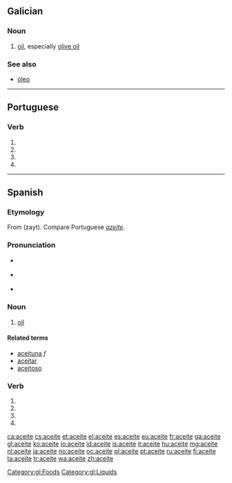 ==Galician==

===Noun===
{{gl-noun|m}}

# [[oil]], especially [[olive oil]]

===See also===
* [[óleo]]

[[Category:gl:Foods]]
[[Category:gl:Liquids]]

----

==Portuguese==

===Verb===
{{pt-verb form}}

# {{pt-verb form of|aceitar|ar|subjunctive|present|singular|first}}
# {{pt-verb form of|aceitar|ar|subjunctive|present|singular|third}}
# {{pt-verb form of|aceitar|ar|imperative|affirmative|singular|third|}}
# {{pt-verb form of|aceitar|ar|imperative|negative|singular|third|}}

----

==Spanish==

===Etymology===
From {{etyl|ar|es}} {{Arab|[[زيت]]}} (zayt). Compare Portuguese ''[[azeite]]''.

===Pronunciation===
* {{a|ceseo}} {{IPA|/aˈθejte/|lang=es}}
* {{a|seseo}} {{IPA|/aˈsejte/|lang=es}}
* {{rhymes|eite|lang=es}}

===Noun===
{{es-noun|m}}

# [[oil]]

====Related terms====
* [[aceituna]] ''f''
* [[aceitar]] {{pos_v}}
* [[aceitoso]] {{pos_a}}

===Verb===
{{es-verb-form|aceitar}}

# {{es-verb form of|ending=ar|mood=imperative|pers=2|formal=yes|number=singular|aceitar}}
# {{es-verb form of|ending=ar|mood=subjunctive|tense=present|pers=1|number=singular|aceitar}}
# {{es-verb form of|ending=ar|mood=subjunctive|tense=present|pers=2|formal=yes|number=singular|aceitar}}
# {{es-verb form of|ending=ar|mood=subjunctive|tense=present|pers=3|number=singular|aceitar}}

[[ca:aceite]]
[[cs:aceite]]
[[et:aceite]]
[[el:aceite]]
[[es:aceite]]
[[eu:aceite]]
[[fr:aceite]]
[[ga:aceite]]
[[gl:aceite]]
[[ko:aceite]]
[[io:aceite]]
[[id:aceite]]
[[is:aceite]]
[[it:aceite]]
[[hu:aceite]]
[[mg:aceite]]
[[nl:aceite]]
[[ja:aceite]]
[[no:aceite]]
[[oc:aceite]]
[[pl:aceite]]
[[pt:aceite]]
[[ru:aceite]]
[[fi:aceite]]
[[ta:aceite]]
[[tr:aceite]]
[[wa:aceite]]
[[zh:aceite]]